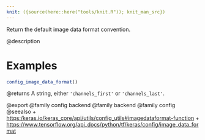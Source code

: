 ```yaml
---
knit: ({source(here::here("tools/knit.R")); knit_man_src})
---
```

Return the default image data format convention.

@description

# Examples
```r
config_image_data_format()
```

@returns
A string, either `'channels_first'` or `'channels_last'`.

@export
@family config backend
@family backend
@family config
@seealso
+ <https:/keras.io/keras_core/api/utils/config_utils#imagedataformat-function>
+ <https://www.tensorflow.org/api_docs/python/tf/keras/config/image_data_format>
